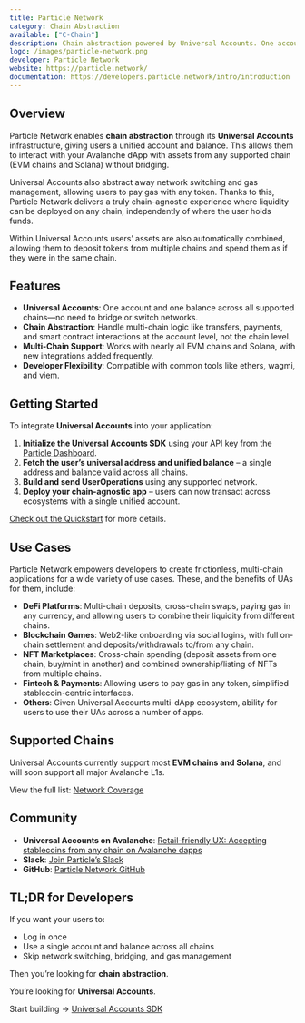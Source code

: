 ```yaml
---
title: Particle Network
category: Chain Abstraction
available: ["C-Chain"]
description: Chain abstraction powered by Universal Accounts. One account, one balance, any chain.
logo: /images/particle-network.png
developer: Particle Network
website: https://particle.network/
documentation: https://developers.particle.network/intro/introduction
---
```


## **Overview**

Particle Network enables **chain abstraction** through its **Universal Accounts** infrastructure, giving users a unified account and balance. This allows them to interact with your Avalanche dApp with assets from any supported chain (EVM chains and Solana) without bridging. 

Universal Accounts also abstract away network switching and gas management, allowing users to pay gas with any token. Thanks to this, Particle Network delivers a truly chain-agnostic experience where liquidity can be deployed on any chain, independently of where the user holds funds.

Within Universal Accounts users’ assets are also automatically combined, allowing them to deposit tokens from multiple chains and spend them as if they were in the same chain.

## **Features**

* **Universal Accounts**: One account and one balance across all supported chains—no need to bridge or switch networks.  
* **Chain Abstraction**: Handle multi-chain logic like transfers, payments, and smart contract interactions at the account level, not the chain level.  
* **Multi-Chain Support**: Works with nearly all EVM chains and Solana, with new integrations added frequently.  
* **Developer Flexibility**: Compatible with common tools like ethers, wagmi, and viem.

## **Getting Started**

To integrate **Universal Accounts** into your application:

1. **Initialize the Universal Accounts SDK** using your API key from the [Particle Dashboard](https://dashboard.particle.network/).  
2. **Fetch the user’s universal address and unified balance** – a single address and balance valid across all chains.  
3. **Build and send UserOperations** using any supported network.  
4. **Deploy your chain-agnostic app** – users can now transact across ecosystems with a single unified account.

[Check out the Quickstart](https://developers.particle.network/universal-accounts/cha/web-quickstart) for more details.

## **Use Cases**

Particle Network empowers developers to create frictionless, multi-chain applications for a wide variety of use cases. These, and the benefits of UAs for them, include: 

* **DeFi Platforms**: Multi-chain deposits, cross-chain swaps, paying gas in any currency, and allowing users to combine their liquidity from different chains.  
* **Blockchain Games**: Web2-like onboarding via social logins, with full on-chain settlement and deposits/withdrawals to/from any chain.  
* **NFT Marketplaces**: Cross-chain spending (deposit assets from one chain, buy/mint in another) and combined ownership/listing of NFTs from multiple chains.  
* **Fintech & Payments**: Allowing users to pay gas in any token, simplified stablecoin-centric interfaces.  
* **Others**: Given Universal Accounts multi-dApp ecosystem, ability for users to use their UAs across a number of apps.

## **Supported Chains**

Universal Accounts currently support most **EVM chains and Solana**, and will soon support all major Avalanche L1s.

View the full list: [Network Coverage](https://developers.particle.network/universal-accounts/cha/chains)

## **Community**

* **Universal Accounts on Avalanche**: [Retail-friendly UX: Accepting stablecoins from any chain on Avalanche dapps](https://blog.particle.network/retail-friendly-ux-accepting-stablecoins-from-any-chain-on-avalanche-dapps/)  
* **Slack**: [Join Particle’s Slack](https://join.slack.com/t/particlenetworkhq/shared_invite/zt-3blxdzcd2-7skD8MNWUn_20eOrp9SICA)  
* **GitHub**: [Particle Network GitHub](https://github.com/particle-network)

## **TL;DR for Developers**

If you want your users to:

* Log in once  
* Use a single account and balance across all chains  
* Skip network switching, bridging, and gas management

Then you’re looking for **chain abstraction**.

You’re looking for **Universal Accounts**.

Start building → [Universal Accounts SDK](https://developers.particle.network/universal-accounts/cha/overview)